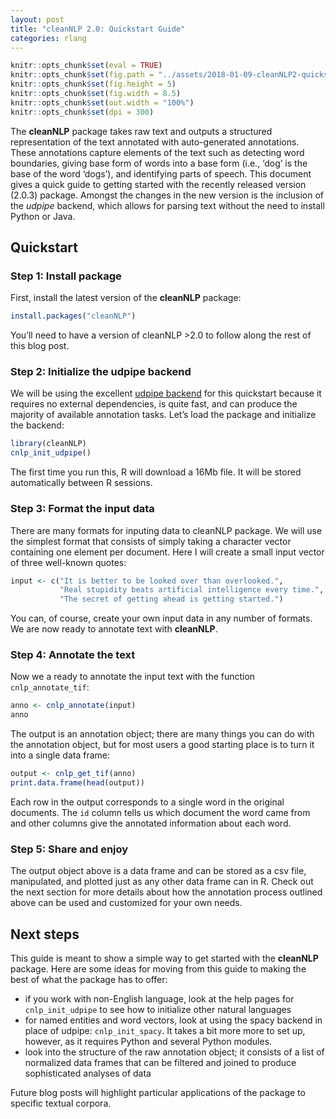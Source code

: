 ```yaml
---
layout: post
title: "cleanNLP 2.0: Quickstart Guide"
categories: rlang
---
```


```r
knitr::opts_chunk$set(eval = TRUE)
knitr::opts_chunk$set(fig.path = "../assets/2018-01-09-cleanNLP2-quickstart/")
knitr::opts_chunk$set(fig.height = 5)
knitr::opts_chunk$set(fig.width = 8.5)
knitr::opts_chunk$set(out.width = "100%")
knitr::opts_chunk$set(dpi = 300)
```

The **cleanNLP** package takes raw text and outputs a structured
representation of the text annotated with auto-generated annotations.
These annotations capture elements of the text such as detecting word
boundaries, giving base form of words into a base form (i.e., 'dog' is
the base of the word 'dogs'), and identifying parts of speech. This
document gives a quick guide to getting started with the recently
released version (2.0.3) package. Amongst the changes in the new version
is the inclusion of the *udpipe* backend, which allows for parsing
text without the need to install Python or Java.

## Quickstart

### Step 1: Install package

First, install the latest version of the **cleanNLP** package:
```r
install.packages("cleanNLP")
```
You'll need to have a version of cleanNLP >2.0 to follow along
the rest of this blog post.

### Step 2: Initialize the udpipe backend

We will be using the excellent [udpipe backend](https://cran.r-project.org/web/packages/udpipe/index.html)
for this quickstart because it requires no external dependencies, is
quite fast, and can produce the majority of available annotation
tasks. Let's load the package and initialize the backend:
```r
library(cleanNLP)
cnlp_init_udpipe()
```
The first time you run this, R will download a 16Mb file. It will
be stored automatically between R sessions.

### Step 3: Format the input data

There are many formats for inputing data to cleanNLP package. We
will use the simplest format that consists of simply taking a
character vector containing one element per document. Here I will
create a small input vector of three well-known quotes:

```r
input <- c("It is better to be looked over than overlooked.",
           "Real stupidity beats artificial intelligence every time.",
           "The secret of getting ahead is getting started.")
```

You can, of course, create your own input data in any number of
formats. We are now ready to annotate text with **cleanNLP**.

### Step 4: Annotate the text

Now we a ready to annotate the input text with the function
`cnlp_annotate_tif`:
```r
anno <- cnlp_annotate(input)
anno
```
The output is an annotation object; there are many things you can do with the
annotation object, but for most users a good starting place is to turn it into
a single data frame:
```r
output <- cnlp_get_tif(anno)
print.data.frame(head(output))
```
Each row in the output corresponds to a single word in the original
documents. The `id` column tells us which document the word came
from and other columns give the annotated information about each word.

### Step 5: Share and enjoy

The output object above is a data frame and can be stored as a csv file,
manipulated, and plotted just as any other data frame can in R. Check out
the next section for more details about how the annotation process outlined
above can be used and customized for your own needs.

## Next steps

This guide is meant to show a simple way to get started with the **cleanNLP**
package. Here are some ideas for moving from this guide to making the best
of what the package has to offer:

- if you work with non-English language, look at the help pages
for `cnlp_init_udpipe` to see how to initialize other natural languages
- for named entities and word vectors, look at using the spacy backend
in place of udpipe: `cnlp_init_spacy`. It takes a bit more more to set
up, however, as it requires Python and several Python modules.
- look into the structure of the raw annotation object; it consists of a
list of normalized data frames that can be filtered and joined to produce
sophisticated analyses of data

Future blog posts will highlight particular applications of the package
to specific textual corpora.




